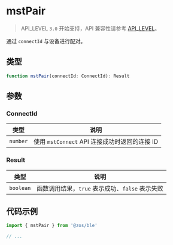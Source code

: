 # mstPair

> API_LEVEL `3.0` 开始支持，API 兼容性请参考 [API_LEVEL](../../../../guides/framework/device/compatibility.md)。

通过 `connectId` 与设备进行配对。

## 类型

```ts
function mstPair(connectId: ConnectId): Result
```

## 参数

### ConnectId

| 类型                | 说明                                          |
| ------------------- | --------------------------------------------- |
| <code>number</code> | 使用 `mstConnect` API 连接成功时返回的连接 ID |

### Result

| 类型                 | 说明                                            |
| -------------------- | ----------------------------------------------- |
| <code>boolean</code> | 函数调用结果，`true` 表示成功、`false` 表示失败 |

## 代码示例

```js
import { mstPair } from '@zos/ble'

// ...
```
